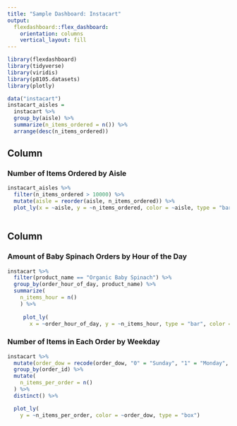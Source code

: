 ```yaml
---
title: "Sample Dashboard: Instacart"
output: 
  flexdashboard::flex_dashboard:
    orientation: columns
    vertical_layout: fill
---
```


```r
library(flexdashboard)
library(tidyverse)
library(viridis)
library(p8105.datasets)
library(plotly)

```



```r
data("instacart")
instacart_aisles = 
  instacart %>% 
  group_by(aisle) %>% 
  summarize(n_items_ordered = n()) %>% 
  arrange(desc(n_items_ordered))
```

Column {data-width=650}
-----------------------------------------------------------------------

### Number of Items Ordered by Aisle

```r
instacart_aisles %>% 
  filter(n_items_ordered > 10000) %>% 
  mutate(aisle = reorder(aisle, n_items_ordered)) %>% 
  plot_ly(x = ~aisle, y = ~n_items_ordered, color = ~aisle, type = "bar")
  
```

Column {data-width=350}
-----------------------------------------------------------------------

### Amount of Baby Spinach Orders by Hour of the Day

```r
instacart %>% 
  filter(product_name == "Organic Baby Spinach") %>% 
  group_by(order_hour_of_day, product_name) %>% 
  summarize(
    n_items_hour = n()
    ) %>% 
  
     plot_ly(
       x = ~order_hour_of_day, y = ~n_items_hour, type = "bar", color = ~order_hour_of_day)
```

### Number of Items in Each Order by Weekday

```r
instacart %>% 
  mutate(order_dow = recode(order_dow, "0" = "Sunday", "1" = "Monday", "2" = "Tuesday", "3" = "Wednesday", "4" = "Thursday", "5" = "Friday", "6" = "Saturday")) %>% 
  group_by(order_id) %>% 
  mutate(
    n_items_per_order = n()
  ) %>% 
  distinct() %>% 

  plot_ly(
    y = ~n_items_per_order, color = ~order_dow, type = "box")

  
```

